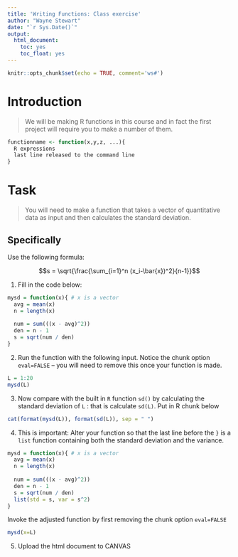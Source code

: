 ```yaml
---
title: 'Writing Functions: Class exercise'
author: "Wayne Stewart"
date: "`r Sys.Date()`"
output: 
  html_document:
    toc: yes
    toc_float: yes
---
```


```r
knitr::opts_chunk$set(echo = TRUE, comment='ws#')
```

# Introduction
>
We will be making R functions in this course and in fact the first project will require you to make a number of them.

```r
functionname <- function(x,y,z, ...){
  R expressions
  last line released to the command line
}
```


# Task

>
You will need to make a function that takes a vector of quantitative data as input and then calculates the standard deviation.

## Specifically

Use the following formula:

$$s = \sqrt{\frac{\sum_{i=1}^n (x_i-\bar{x})^2}{n-1}}$$




1. Fill in the code below:

```r

mysd = function(x){ # x is a vector
  avg = mean(x)
  n = length(x)
  
  num = sum(((x - avg)^2))
  den = n - 1
  s = sqrt(num / den)
}

```

2. Run the function with the following input. Notice the chunk option `eval=FALSE` -- you will need to remove this once your function is made.

```r
L = 1:20
mysd(L)

```

3. Now compare with the built in `R` function `sd()` by calculating the standard deviation of `L` : that is calculate `sd(L)`. Put in R chunk below

```r
cat(format(mysd(L)), format(sd(L)), sep = " ")
```


4. This is important: Alter your function so that the last line before the `}` is a `list` function containing both the standard deviation and the variance.


```r
mysd = function(x){ # x is a vector
  avg = mean(x)
  n = length(x)
  
  num = sum(((x - avg)^2))
  den = n - 1
  s = sqrt(num / den)
  list(std = s, var = s^2)
}
```

Invoke the adjusted function by first removing the chunk option `eval=FALSE`

```r
mysd(x=L)
```


5. Upload the html document to CANVAS

